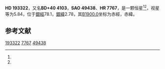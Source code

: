 {{Starbox begin
| name = HD 193322
}}
{{Starbox observe
| epoch = [[J2000.0|J2000.0]]
| constell = {{星座名待查}}<ref name=SIMBAD>{{cite web
 | url=http://simbad.u-strasbg.fr/simbad/sim-id?Ident=HR+7767
 | title=Pulsating variable Star
 | publisher=Centre de Données astronomiques de Strasbourg
 | work=SIMBAD
 | accessdate=2012-07-13
 | archive-date=2019-07-27
 | archive-url=https://web.archive.org/web/20190727180027/http://simbad.u-strasbg.fr/simbad/sim-id%3FIdent%3DHR%2B7767
 | dead-url=no
 }}</ref><ref name=DATA>{{cite web
 | url=http://vizier.u-strasbg.fr/viz-bin/VizieR-5?-out.add=.&-source=5050&-corr=PK=HR&-out.max=9999&HR=7767
 | title=VizieR Detailed Page
 | accessdate=2012-07-13
 | archive-date=2016-03-04
 | archive-url=https://web.archive.org/web/20160304210612/http://vizier.u-strasbg.fr/viz-bin/VizieR-5?-out.add=.&-source=5050&-corr=PK=HR&-out.max=9999&HR=7767
 | dead-url=no
 }}</ref>
| 星官 = 
| ra = {{RA|20|18|7}}<ref name=SIMBAD /><ref name=DATA />
| dec = {{DEC|+40|43|56}}<ref name=SIMBAD /><ref name=DATA />
| appmag_v = 5.84<ref name=SIMBAD /><ref name=DATA />
}}
{{Starbox character
| class = O9V<ref name=SIMBAD /><ref name=DATA />
| b-v = 0.1<ref name=SIMBAD /><ref name=DATA />
| u-b = -0.78<ref name=SIMBAD /><ref name=DATA />
| r-i = 0.01<ref name=SIMBAD /><ref name=DATA />
| variable = 
}}
{{Starbox astrometry
| radial_v = -0.78
| prop_mo_ra = -7
| parallax = 0.007
| p_error = 
}}
{{Starbox catalog
| names =BD+40 4103，[[SAO星表|SAO]] 49438，[[HD星表|HD]] 193322，[[HR星表|HR]] 7767}}
{{Starbox reference |Simbad=HR+7767}}
{{Starbox end}}

'''HD 193322'''，又名'''BD+40 4103'''，'''SAO 49438'''、'''HR 7767'''，是一颗恒星<ref name=SIMBAD /><ref name=DATA />，视星等为5.84，位于[[銀道座標系|銀經]]78.1，[[銀道座標系|銀緯]]2.78，其[[B1900.0|B1900.0]]坐标为赤經{{RA|20|14|34.4}}，赤緯{{DEC|+40|2.78|13}}。

== 参考文献 ==
{{reflist}}

{{star-stub}}

[[Category:HD和HDE天體|193322]]
[[Category:HR天體|7767]]
[[Category:SAO天體|49438]]